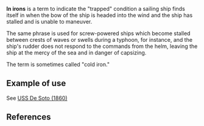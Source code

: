 {{dictdef}}

'''In irons''' is a term to indicate the "trapped" condition a sailing ship finds itself in when the bow of the ship is headed into the wind and the ship has stalled and is unable to maneuver.

The same phrase is used for screw-powered ships which become stalled between crests of waves or swells during a typhoon, for instance, and the ship's rudder does not respond to the commands from the helm, leaving the ship at the mercy of the sea and in danger of capsizing. 

The term is sometimes called "cold iron."

== Example of use ==

See [[USS De Soto (1860)]]

== References ==
{{DANFS}}
{{Uncategorized|date=October 2007}}